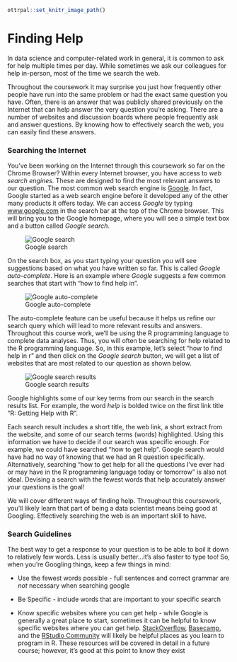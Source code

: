 
```r
ottrpal::set_knitr_image_path()
```

# Finding Help

In data science and computer-related work in general, it is common to ask for help multiple times per day. While sometimes we ask our colleagues for help in-person, most of the time we search the web.

Throughout the coursework it may surprise you just how frequently other people have run into the same problem or had the exact same question you have. Often, there is an answer that was publicly shared previously on the Internet that can help answer the very question you're asking. There are a number of websites and discussion boards where people frequently ask and answer questions. By knowing how to effectively search the web, you can easily find these answers.

### Searching the Internet

You've been working on the Internet through this coursework so far on the Chrome Browser? Within every Internet browser, you have access to _web search engines_. These are designed to find the most relevant answers to our question. The most common web search engine is [Google](https://www.google.com). In fact, Google started as a web search engine before it developed any of the other many products it offers today. We can access _Google_ by typing [www.google.com](https://www.google.com) in the search bar at the top of the Chrome browser. This will bring you to the Google homepage, where you will see a simple text box and a button called _Google search_.


![Google search](https://docs.google.com/presentation/d/180OSJkB2c7BxvtJZ3F-KrGzQ33vPLWbErC2xjO6g4O4/export/png?id=180OSJkB2c7BxvtJZ3F-KrGzQ33vPLWbErC2xjO6g4O4&pageid=g325fd519cc_0_6)

On the search box, as you start typing your question you will see suggestions based on what you have written so far. This is called _Google auto-complete_. Here is an example where _Google_ suggests a few common searches that start with "how to find help in".


![Google auto-complete](https://docs.google.com/presentation/d/180OSJkB2c7BxvtJZ3F-KrGzQ33vPLWbErC2xjO6g4O4/export/png?id=180OSJkB2c7BxvtJZ3F-KrGzQ33vPLWbErC2xjO6g4O4&pageid=g325fd519cc_0_11)

The auto-complete feature can be useful because it helps us refine our search query which will lead to more relevant results and answers. Throughout this course work, we'll be using the R programming language to complete data analyses. Thus, you will often be searching for help related to the R programming language. So, in this example, let's select "how to find help in r" and then click on the _Google search_ button, we will get a list of websites that are most related to our question as shown below.


![Google search results](https://docs.google.com/presentation/d/180OSJkB2c7BxvtJZ3F-KrGzQ33vPLWbErC2xjO6g4O4/export/png?id=180OSJkB2c7BxvtJZ3F-KrGzQ33vPLWbErC2xjO6g4O4&pageid=g325fd519cc_0_16)

Google highlights some of our key terms from our search in the search results list. For example, the word _help_ is bolded twice on the first link title "R: Getting Help with R".

Each search result includes a short title, the web link, a short extract from the website, and some of our search terms (words) highlighted. Using this information we have to decide if our search was specific enough. For example, we could have searched "how to get help". Google search would have had no way of knowing that we had an R question specifically. Alternatively, searching "how to get help for all the questions I've ever had or may have in the R programming language today or tomorrow" is also not ideal. Devising a search with the fewest words that help accurately answer your questions is the goal!

We will cover different ways of finding help. Throughout this coursework, you'll likely learn that part of being a data scientist means being good at Googling. Effectively searching the web is an important skill to have.

### Search Guidelines

The best way to get a response to your question is to be able to boil it down to relatively few words. Less is usually better...it's also faster to type too! So, when you're Googling things, keep a few things in mind:

* Use the fewest words possible  - full sentences and correct grammar are *not* necessary when searching google

* Be Specific - include words that are important to your specific search

* Know specific websites where you can get help - while Google is generally a great place to start, sometimes it can be helpful to know specific websites where you can get help. [StackOverflow](https://stackoverflow.com/), [Basecamp](https://basecamp.com/), and the [RStudio Community](https://community.rstudio.com/c/tidyverse/6) will likely be helpful places as you learn to program in R. These resources will be covered in detail in a future course; however, it's good at this point to know they exist
